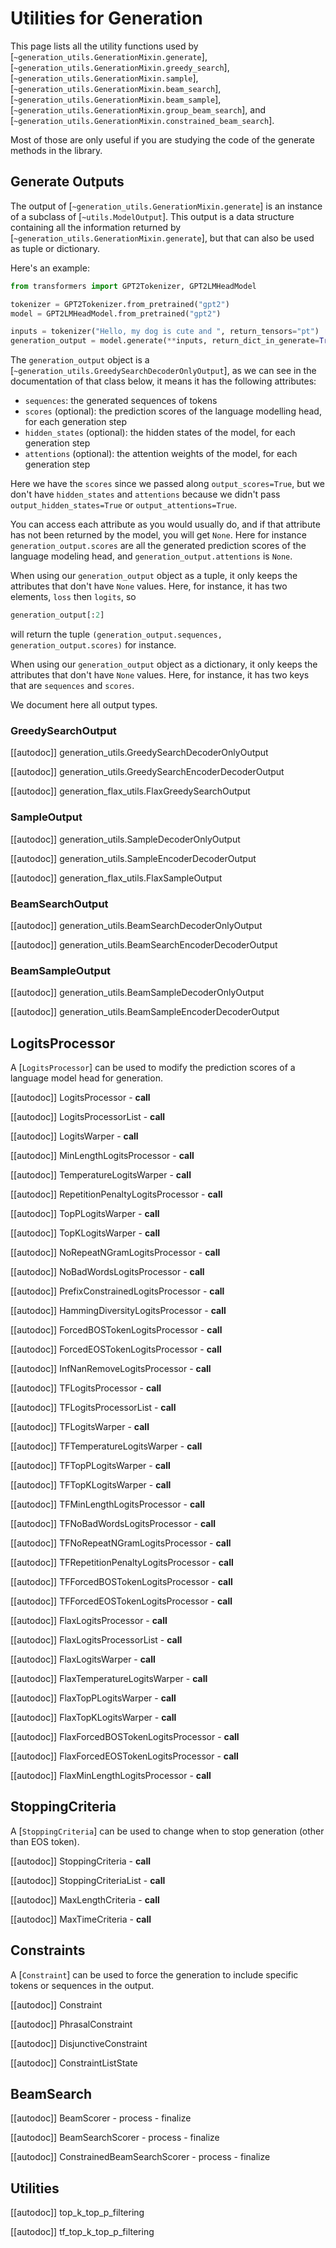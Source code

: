 <!--Copyright 2020 The HuggingFace Team. All rights reserved.

Licensed under the Apache License, Version 2.0 (the "License"); you may not use this file except in compliance with
the License. You may obtain a copy of the License at

http://www.apache.org/licenses/LICENSE-2.0

Unless required by applicable law or agreed to in writing, software distributed under the License is distributed on
an "AS IS" BASIS, WITHOUT WARRANTIES OR CONDITIONS OF ANY KIND, either express or implied. See the License for the
specific language governing permissions and limitations under the License.
-->

# Utilities for Generation

This page lists all the utility functions used by [`~generation_utils.GenerationMixin.generate`],
[`~generation_utils.GenerationMixin.greedy_search`],
[`~generation_utils.GenerationMixin.sample`],
[`~generation_utils.GenerationMixin.beam_search`],
[`~generation_utils.GenerationMixin.beam_sample`],
[`~generation_utils.GenerationMixin.group_beam_search`], and
[`~generation_utils.GenerationMixin.constrained_beam_search`].

Most of those are only useful if you are studying the code of the generate methods in the library.

## Generate Outputs

The output of [`~generation_utils.GenerationMixin.generate`] is an instance of a subclass of
[`~utils.ModelOutput`]. This output is a data structure containing all the information returned
by [`~generation_utils.GenerationMixin.generate`], but that can also be used as tuple or dictionary.

Here's an example:

```python
from transformers import GPT2Tokenizer, GPT2LMHeadModel

tokenizer = GPT2Tokenizer.from_pretrained("gpt2")
model = GPT2LMHeadModel.from_pretrained("gpt2")

inputs = tokenizer("Hello, my dog is cute and ", return_tensors="pt")
generation_output = model.generate(**inputs, return_dict_in_generate=True, output_scores=True)
```

The `generation_output` object is a [`~generation_utils.GreedySearchDecoderOnlyOutput`], as we can
see in the documentation of that class below, it means it has the following attributes:

- `sequences`: the generated sequences of tokens
- `scores` (optional): the prediction scores of the language modelling head, for each generation step
- `hidden_states` (optional): the hidden states of the model, for each generation step
- `attentions` (optional): the attention weights of the model, for each generation step

Here we have the `scores` since we passed along `output_scores=True`, but we don't have `hidden_states` and
`attentions` because we didn't pass `output_hidden_states=True` or `output_attentions=True`.

You can access each attribute as you would usually do, and if that attribute has not been returned by the model, you
will get `None`. Here for instance `generation_output.scores` are all the generated prediction scores of the
language modeling head, and `generation_output.attentions` is `None`.

When using our `generation_output` object as a tuple, it only keeps the attributes that don't have `None` values.
Here, for instance, it has two elements, `loss` then `logits`, so

```python
generation_output[:2]
```

will return the tuple `(generation_output.sequences, generation_output.scores)` for instance.

When using our `generation_output` object as a dictionary, it only keeps the attributes that don't have `None`
values. Here, for instance, it has two keys that are `sequences` and `scores`.

We document here all output types.


### GreedySearchOutput

[[autodoc]] generation_utils.GreedySearchDecoderOnlyOutput

[[autodoc]] generation_utils.GreedySearchEncoderDecoderOutput

[[autodoc]] generation_flax_utils.FlaxGreedySearchOutput

### SampleOutput

[[autodoc]] generation_utils.SampleDecoderOnlyOutput

[[autodoc]] generation_utils.SampleEncoderDecoderOutput

[[autodoc]] generation_flax_utils.FlaxSampleOutput

### BeamSearchOutput

[[autodoc]] generation_utils.BeamSearchDecoderOnlyOutput

[[autodoc]] generation_utils.BeamSearchEncoderDecoderOutput

### BeamSampleOutput

[[autodoc]] generation_utils.BeamSampleDecoderOnlyOutput

[[autodoc]] generation_utils.BeamSampleEncoderDecoderOutput

## LogitsProcessor

A [`LogitsProcessor`] can be used to modify the prediction scores of a language model head for
generation.

[[autodoc]] LogitsProcessor
    - __call__

[[autodoc]] LogitsProcessorList
    - __call__

[[autodoc]] LogitsWarper
    - __call__

[[autodoc]] MinLengthLogitsProcessor
    - __call__

[[autodoc]] TemperatureLogitsWarper
    - __call__

[[autodoc]] RepetitionPenaltyLogitsProcessor
    - __call__

[[autodoc]] TopPLogitsWarper
    - __call__

[[autodoc]] TopKLogitsWarper
    - __call__

[[autodoc]] NoRepeatNGramLogitsProcessor
    - __call__

[[autodoc]] NoBadWordsLogitsProcessor
    - __call__

[[autodoc]] PrefixConstrainedLogitsProcessor
    - __call__

[[autodoc]] HammingDiversityLogitsProcessor
    - __call__

[[autodoc]] ForcedBOSTokenLogitsProcessor
    - __call__

[[autodoc]] ForcedEOSTokenLogitsProcessor
    - __call__

[[autodoc]] InfNanRemoveLogitsProcessor
    - __call__

[[autodoc]] TFLogitsProcessor
    - __call__

[[autodoc]] TFLogitsProcessorList
    - __call__

[[autodoc]] TFLogitsWarper
    - __call__

[[autodoc]] TFTemperatureLogitsWarper
    - __call__

[[autodoc]] TFTopPLogitsWarper
    - __call__

[[autodoc]] TFTopKLogitsWarper
    - __call__

[[autodoc]] TFMinLengthLogitsProcessor
    - __call__

[[autodoc]] TFNoBadWordsLogitsProcessor
    - __call__

[[autodoc]] TFNoRepeatNGramLogitsProcessor
    - __call__

[[autodoc]] TFRepetitionPenaltyLogitsProcessor
    - __call__

[[autodoc]] TFForcedBOSTokenLogitsProcessor
    - __call__

[[autodoc]] TFForcedEOSTokenLogitsProcessor
    - __call__

[[autodoc]] FlaxLogitsProcessor
    - __call__

[[autodoc]] FlaxLogitsProcessorList
    - __call__

[[autodoc]] FlaxLogitsWarper
    - __call__

[[autodoc]] FlaxTemperatureLogitsWarper
    - __call__

[[autodoc]] FlaxTopPLogitsWarper
    - __call__

[[autodoc]] FlaxTopKLogitsWarper
    - __call__

[[autodoc]] FlaxForcedBOSTokenLogitsProcessor
    - __call__

[[autodoc]] FlaxForcedEOSTokenLogitsProcessor
    - __call__

[[autodoc]] FlaxMinLengthLogitsProcessor
    - __call__

## StoppingCriteria

A [`StoppingCriteria`] can be used to change when to stop generation (other than EOS token).

[[autodoc]] StoppingCriteria
    - __call__

[[autodoc]] StoppingCriteriaList
    - __call__

[[autodoc]] MaxLengthCriteria
    - __call__

[[autodoc]] MaxTimeCriteria
    - __call__

## Constraints

A [`Constraint`] can be used to force the generation to include specific tokens or sequences in the output.

[[autodoc]] Constraint

[[autodoc]] PhrasalConstraint

[[autodoc]] DisjunctiveConstraint

[[autodoc]] ConstraintListState

## BeamSearch

[[autodoc]] BeamScorer
    - process
    - finalize

[[autodoc]] BeamSearchScorer
    - process
    - finalize

[[autodoc]] ConstrainedBeamSearchScorer
    - process
    - finalize

## Utilities

[[autodoc]] top_k_top_p_filtering

[[autodoc]] tf_top_k_top_p_filtering
